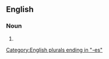 ==English==

===Noun===
{{head|en|noun form}}

# {{plural of|baculovirus|lang=en}}

[[Category:English plurals ending in "-es"]]